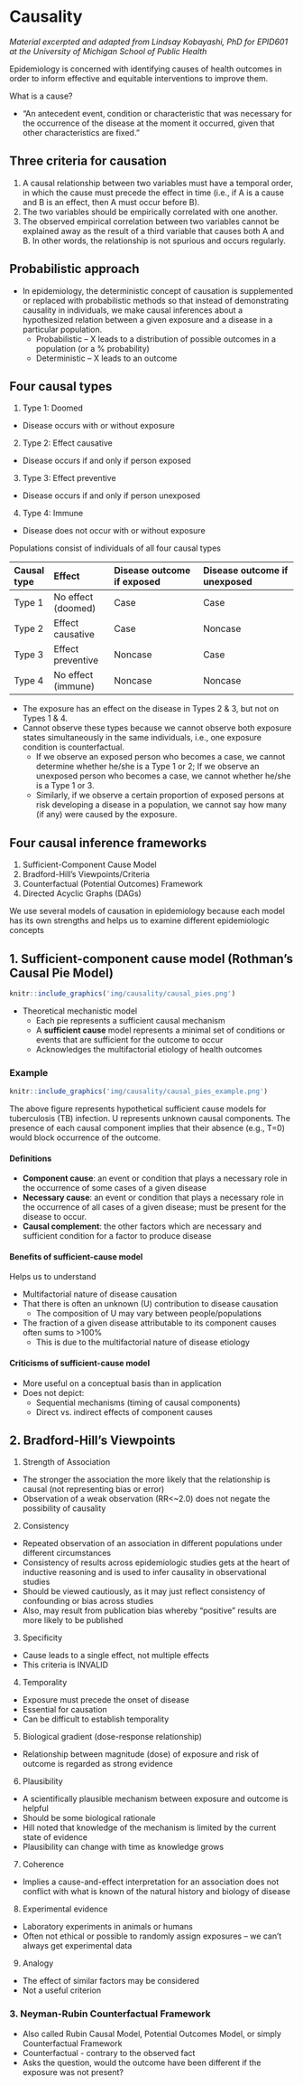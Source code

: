 # Causality {#causality}

*Material excerpted and adapted from Lindsay Kobayashi, PhD for EPID601 at the University of Michigan School of Public Health*

Epidemiology is concerned with identifying causes of health outcomes in order to inform effective and equitable interventions to improve them.

What is a cause?

* “An antecedent event, condition or characteristic that was necessary for the occurrence of the disease at the moment it occurred, given that other characteristics are fixed.”

## Three criteria for causation

1. A causal relationship between two variables must have a temporal order, in which the cause must precede the effect in time (i.e., if A is a cause and B is an effect, then A must occur before B).
2. The two variables should be empirically correlated with one another.
3. The observed empirical correlation between two variables cannot be explained away as the result of a third variable that causes both A and B. In other words, the relationship is not spurious and occurs regularly.

## Probabilistic approach
* In epidemiology, the deterministic concept of causation is supplemented or replaced with probabilistic methods so that instead of demonstrating causality in individuals, we make causal inferences about a hypothesized relation between a given exposure and a disease in a particular population.
  * Probabilistic – X leads to a distribution of possible outcomes in a population (or a % probability)
  * Deterministic – X leads to an outcome

## Four causal types
1. Type 1: Doomed
  * Disease occurs with or without exposure 
2. Type 2: Effect causative
  * Disease occurs if and only if person exposed
3. Type 3: Effect preventive
  * Disease occurs if and only if person unexposed 
4. Type 4: Immune
  * Disease does not occur with or without exposure 

Populations consist of individuals of all four causal types

| Causal type | Effect             | Disease outcome if exposed | Disease outcome if unexposed |
| :---------- | :----------------- | :------------------------- | :--------------------------- |
| Type 1      | No effect (doomed) | Case                       | Case              |
| Type 2      | Effect causative   | Case                       | Noncase           |
| Type 3      | Effect preventive  | Noncase                    | Case              |
| Type 4      | No effect (immune) | Noncase                    | Noncase           |

* The exposure has an effect on the disease in Types 2 & 3, but not on Types 1 & 4.
* Cannot observe these types because we cannot observe both exposure states simultaneously in the same individuals, i.e., one exposure condition is counterfactual. 
  * If we observe an exposed person who becomes a case, we cannot determine whether he/she is a Type 1 or 2; If we observe an unexposed person who becomes a case, we cannot whether he/she is a Type 1 or 3.
  * Similarly, if we observe a certain proportion of exposed persons at risk developing a disease in a population, we cannot say how many (if any) were caused by the exposure.

## Four causal inference frameworks

1. Sufficient-Component Cause Model
2. Bradford-Hill’s Viewpoints/Criteria
3. Counterfactual (Potential Outcomes) Framework
4. Directed Acyclic Graphs (DAGs)

We use several models of causation in epidemiology because each model has its own strengths and helps us to examine different epidemiologic concepts 

## 1. Sufficient-component cause model (Rothman's Causal Pie Model)

```r
knitr::include_graphics('img/causality/causal_pies.png')
```

* Theoretical mechanistic model
  * Each pie represents a sufficient causal mechanism
  * A **sufficient cause** model represents a minimal set of conditions or events that are sufficient for the outcome to occur
  * Acknowledges the multifactorial etiology of health outcomes
  
### Example

```r
knitr::include_graphics('img/causality/causal_pies_example.png')
```

The above figure represents hypothetical sufficient cause models for tuberculosis (TB) infection. U represents unknown causal components. The presence of each causal component implies that their absence (e.g., T=0) would block occurrence of the outcome.

#### Definitions
* **Component cause**: an event or condition that plays a necessary role in the occurrence of some cases of a given disease
* **Necessary cause**: an event or condition that plays a necessary role in the occurrence of all cases of a given disease; must be present for the disease to occur.
* **Causal complement**: the other factors which are necessary and sufficient condition for a factor to produce disease

#### Benefits of sufficient-cause model
Helps us to understand

* Multifactorial nature of disease causation
* That there is often an unknown (U) contribution to disease causation
  * The composition of U may vary between people/populations
* The fraction of a given disease attributable to its component causes often sums to >100%
  * This is due to the multifactorial nature of disease etiology

#### Criticisms of sufficient-cause model
* More useful on a conceptual basis than in application
* Does not depict:
  * Sequential mechanisms (timing of causal components)
  * Direct vs. indirect effects of component causes

## 2. Bradford-Hill's Viewpoints
1. Strength of Association
  * The stronger the association the more likely that the relationship is causal (not representing bias or error)
  * Observation of a weak observation (RR<~2.0) does not negate the possibility of causality
2. Consistency
  * Repeated observation of an association in different populations under different circumstances
  * Consistency of results across epidemiologic studies gets at the heart of inductive reasoning and is used to infer causality in observational studies
  * Should be viewed cautiously, as it may just reflect consistency of confounding or bias across studies
  * Also, may result from publication bias whereby “positive” results are more likely to be published
3. Specificity
  * Cause leads to a single effect, not multiple effects
  * This criteria is INVALID
4. Temporality
  * Exposure must precede the onset of disease
  * Essential for causation
  * Can be difficult to establish temporality
5. Biological gradient (dose-response relationship)
  * Relationship between magnitude (dose) of exposure and risk of outcome is regarded as strong evidence 
6. Plausibility
  * A scientifically plausible mechanism between exposure and outcome is helpful
  * Should be some biological rationale
  * Hill noted that knowledge of the mechanism is limited by the current state of evidence
  * Plausibility can change with time as knowledge grows
7. Coherence
  * Implies a cause-and-effect interpretation for an association does not conflict with what is known of the natural history and biology of disease
8. Experimental evidence
  * Laboratory experiments in animals or humans
  * Often not ethical or possible to randomly assign exposures – we can’t always get experimental data
9. Analogy
  * The effect of similar factors may be considered
  * Not a useful criterion

### 3. Neyman-Rubin Counterfactual Framework
* Also called Rubin Causal Model, Potential Outcomes Model, or simply Counterfactual Framework
* Counterfactual - contrary to the observed fact
* Asks the question, would the outcome have been different if the exposure was not present?


